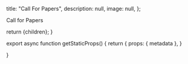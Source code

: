 
  title: "Call For Papers",
  description: null,
  image: null,
};

Call for Papers

  return <MdxLayout metadata={metadata}>{children}</MdxLayout>;
}

export async function getStaticProps() {
  return {
    props: {
      metadata
    },
  }

}

